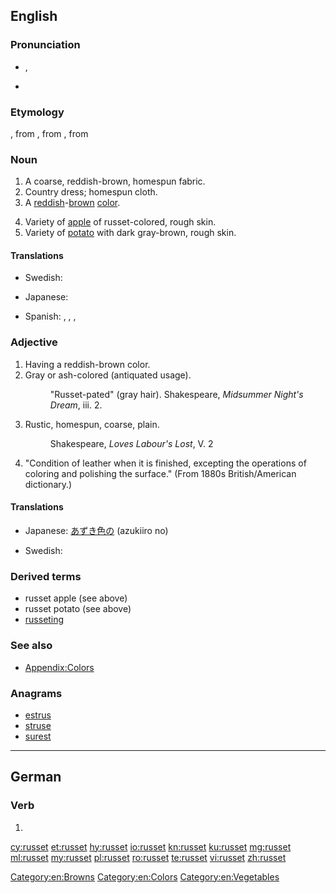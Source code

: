 ==English==

===Pronunciation===
* {{enPR|rŭs'ət}}, {{IPA|/ˈrʌsət/|lang=en}}
* {{rhymes|ʌsɪt|lang=en}}

===Etymology===
{{etyl|enm|en}}, from {{etyl|fro|en}} {{term|rousset|lang=fro}}, from {{term|rous|lang=fro}}, from {{etyl|la|en}} {{term|russus||reddish|lang=la}}

===Noun===
{{en-noun|~}}

# A coarse, reddish-brown, homespun fabric.
# Country dress; homespun cloth.
# A [[red]]dish-[[brown]] [[color]].
#: {{color panel|80461B}}
# Variety of [[apple]] of russet-colored, rough skin.
# Variety of [[potato]] with dark gray-brown, rough skin.

====Translations====
{{trans-top|fabric}}
* Swedish: {{t+|sv|vadmal|n|c}} {{qualifier|historical in this tense: red-brown, coarse fabric}}
{{trans-mid}}
{{trans-bottom}}

{{trans-top|color}}
* Japanese: {{t|ja|あずき色|tr=azukiiro}}
{{trans-mid}}
* Spanish: {{t+|es|rojizo|m}}, {{t+|es|rojiza|f}}, {{t+|es|bermejo}}, {{t|es|bermeja|f}}
{{trans-bottom}}

{{trans-top|potato}}
{{trans-mid}}
{{trans-bottom}}

===Adjective===
{{en-adj}}

# Having a reddish-brown color.
# Gray or ash-colored (antiquated usage).
#: "Russet-pated" (gray hair).  Shakespeare, ''Midsummer Night's Dream'', iii. 2.
# Rustic, homespun, coarse, plain.
#: Shakespeare, ''Loves Labour's Lost'', V. 2
# "Condition of leather when it is finished, excepting the operations of coloring and polishing the surface." (From 1880s British/American dictionary.)

====Translations====
{{trans-top|color}}
* Japanese: [[あずき色]]の (azukiiro no)
{{trans-mid}}
* Swedish: {{t+|sv|rödbrun}}
{{trans-bottom}}

===Derived terms===
* russet apple (see above)
* russet potato (see above)
* [[russeting]]<!--possibly a kind of apple-->

===See also===
* [[Appendix:Colors]]

===Anagrams===
* [[estrus#English|estrus]]
* [[struse#English|struse]]
* [[surest#English|surest]]

[[Category:en:Browns]]
[[Category:en:Colors]]
[[Category:en:Vegetables]]

----

==German==

===Verb===
{{head|de|verb form}}

# {{standard spelling of|from=SLDE|rußet|lang=de}}

[[cy:russet]]
[[et:russet]]
[[hy:russet]]
[[io:russet]]
[[kn:russet]]
[[ku:russet]]
[[mg:russet]]
[[ml:russet]]
[[my:russet]]
[[pl:russet]]
[[ro:russet]]
[[te:russet]]
[[vi:russet]]
[[zh:russet]]